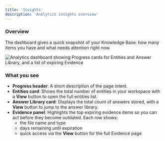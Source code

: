 ```yaml
---
title: 'Insights'
description: 'Analytics insights overview'
---
```




### Overview
The dashboard gives a quick snapshot of your Knowledge Base: how many items you have and what needs attention right now.

<img src="/images/analytics/dashboard.png" className="w-full border-none h-auto my-0" alt="Analytics dashboard showing Progress cards for Entities and Answer Library, and a list of expiring Evidence" />

### What you see
- **Progress header**: A short description of the page intent.
- **Entities card**: Shows the total number of entities in your workspace with a **View** button to open the full entities list.
- **Answer Library card**: Displays the total count of answers stored, with a **View** button to jump to the answer library.
- **Evidence panel**: Highlights the top expiring evidence items so you can act before they become outdated. Each row shows:
  - the file name and type
  - days remaining until expiration
  - quick access via the **View** button for the full Evidence page